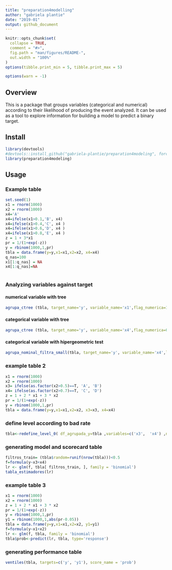 ```yaml
---
title: "preparation4modelling"
author: "gabriela plantie"
date: "2019-01"
output: github_document
---
```



```r
knitr::opts_chunk$set(
  collapse = TRUE,
  comment = "#>",
  fig.path = "man/figures/README-",
  out.width = "100%"
)
options(tibble.print_min = 5, tibble.print_max = 5)

options(warn = -1)

```


## Overview

This is a package that groups variables (categorical and numerical) according to their likelihood of producing the event analyzed. It can be used as a tool to explore information for building a model to predict a binary target. 


## Install
```r
library(devtools)
#devtools::install_github("gabriela-plantie/preparation4modeling", force=T, dependencies = F)
library(preparation4modeling)
```

## Usage
### Example table
```r
set.seed(1)
x1 = rnorm(1000)
x2 = rnorm(1000)
x4='A'
x4=ifelse(x1>0.1,'B', x4)
x4=ifelse(x1>0.4,'C', x4 )
x4=ifelse(x1>0.6,'D', x4 )
x4=ifelse(x1>0.8,'E', x4 )
z = 1 + 3*x1
pr = 1/(1+exp(-z))
y = rbinom(1000,1,pr)
tbla = data.frame(y=y,x1=x1,x2=x2, x4=x4)
q_nas=100
x1[1:q_nas] = NA
x4[1:q_nas]=NA
 
```



### Analyzing variables against target

#### numerical variable with tree
```r
agrupa_ctree (tbla, target_name='y', variable_name='x1',flag_numerica=1, max_q_groups=10, algoritmo='chaid' )
```


#### categorical variable with tree
```r
agrupa_ctree (tbla, target_name='y', variable_name='x4',flag_numerica=0, algoritmo='chaid' )
```


#### categorical variable with hipergeometric test
```r
agrupa_nominal_filtra_small(tbla, target_name='y', variable_name='x4',limite=0.05, symbol_to_split='%#%', limite_grupo=100)
```
 
 
### example table 2 
```r
x1 = rnorm(1000)
x2 = rnorm(1000)
x3= ifelse(as.factor(x2>0.5)==T, 'A', 'B')
x4= ifelse(as.factor(x2>0.7)==T, 'C', 'D')
z = 1 + 2 * x1 + 3 * x2
pr = 1/(1+exp(-z))
y = rbinom(1000,1,pr)
tbla = data.frame(y=y,x1=x1,x2=x2, x3=x3, x4=x4)

```


### define level according to bad rate
```r
tbla<-redefine_level_0( df_agrupada_y=tbla ,variables=c('x3',  'x4') ,nombre_target='y')
```


### generating model and scorecard table
```r
filtros_train= (tbla$random=runif(nrow(tbla)))<0.5
f=formula(y~x3+x4)
lr <- glm(f, tbla[ filtros_train, ], family = 'binomial')
tabla_estimadores(lr)
```


### example table 3 
```r
x1 = rnorm(1000)
x2 = rnorm(1000)
z = 1 + 2 * x1 + 3 * x2
pr = 1/(1+exp(-z))
y = rbinom(1000,1,pr)
y1 = rbinom(1000,1,abs(pr-0.05))
tbla = data.frame(y=y,x1=x1,x2=x2, y1=y1)
f=formula(y~x1+x2)
lr <- glm(f, tbla, family = 'binomial')
tbla$prob<-predict(lr, tbla, type='response')
```

### generating performance table
```r
ventiles(tbla, targets=c('y', 'y1'), score_name = 'prob')
```









